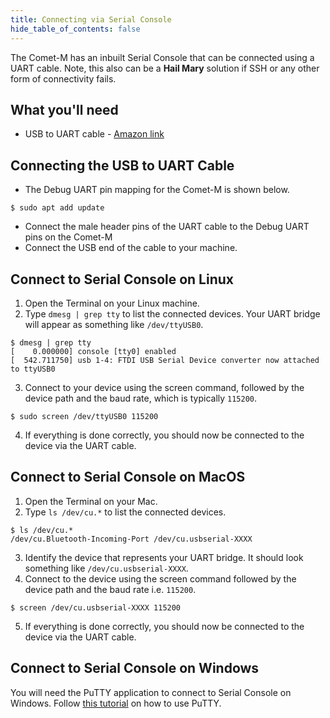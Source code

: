 ```yaml
---
title: Connecting via Serial Console
hide_table_of_contents: false
---
```


The Comet-M has an inbuilt Serial Console that can be connected using a UART cable. Note, this also can be a **Hail Mary** solution if SSH or any other form of connectivity fails.

## What you'll need

* USB to UART cable - [Amazon link](https://www.amazon.com/Serial-Adapter-Signal-Prolific-Windows/dp/B08BLKBK1K)

## Connecting the USB to UART Cable

* The Debug UART pin mapping for the Comet-M is shown below.

```
$ sudo apt add update
```

* Connect the male header pins of the UART cable to the Debug UART pins on the Comet-M
* Connect the USB end of the cable to your machine.

## Connect to Serial Console on Linux

1. Open the Terminal on your Linux machine.
2. Type `dmesg | grep tty` to list the connected devices. Your UART bridge will appear as something like `/dev/ttyUSB0`.

```
$ dmesg | grep tty
[    0.000000] console [tty0] enabled
[  542.711750] usb 1-4: FTDI USB Serial Device converter now attached to ttyUSB0
```

3. Connect to your device using the screen command, followed by the device path and the baud rate, which is typically `115200`.

```
$ sudo screen /dev/ttyUSB0 115200
```

4. If everything is done correctly, you should now be connected to the device via the UART cable.

## Connect to Serial Console on MacOS

1. Open the Terminal on your Mac.
2. Type `ls /dev/cu.*` to list the connected devices.

```
$ ls /dev/cu.*
/dev/cu.Bluetooth-Incoming-Port /dev/cu.usbserial-XXXX
```

3. Identify the device that represents your UART bridge. It should look something like `/dev/cu.usbserial-XXXX`.
4. Connect to the device using the screen command followed by the device path and the baud rate i.e. `115200`.

```
$ screen /dev/cu.usbserial-XXXX 115200 
```

5. If everything is done correctly, you should now be connected to the device via the UART cable.

## Connect to Serial Console on Windows

You will need the PuTTY application to connect to Serial Console on Windows. Follow [this tutorial](http://developers.mecha.so/comet/connectivity/using-putty-on-windows) on how to use PuTTY.